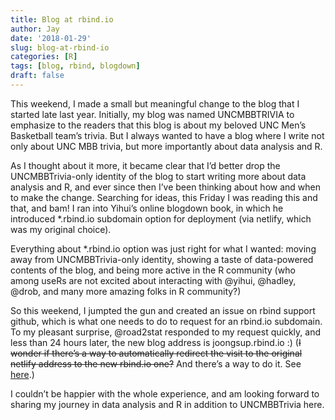 ```yaml
---
title: Blog at rbind.io
author: Jay
date: '2018-01-29'
slug: blog-at-rbind-io
categories: [R]
tags: [blog, rbind, blogdown]
draft: false
---
```


This weekend, I made a small but meaningful change to the blog that I started late last year. Initially, my blog was named UNCMBBTRIVIA to emphasize to the readers that this blog is about my beloved UNC Men's Basketball team's trivia. But I always wanted to have a blog where I write not only about UNC MBB trivia, but more importantly about data analysis and R. 

As I thought about it more, it became clear that I'd better drop the UNCMBBTrivia-only identity of the blog to start writing more about data analysis and R, and ever since then I've been thinking about how and when to make the change. Searching for ideas, this Friday I was reading this and that, and bam! I ran into Yihui's online blogdown book, in which he introduced *.rbind.io subdomain option for deployment (via netlify, which was my original choice). 

Everything about *.rbind.io option was just right for what I wanted: moving away from UNCMBBTrivia-only identity, showing a taste of data-powered contents of the blog, and being more active in the R community (who among useRs are not excited about interacting with @yihui, @hadley, @drob, and many more amazing folks in R community?)

So this weekend, I jumpted the gun and created an issue on rbind support github, which is what one needs to do to request for an rbind.io subdomain. To my pleasant surprise, @road2stat responded to my request quickly, and less than 24 hours later, the new blog address is joongsup.rbind.io :) (~~I wonder if there's a way to automatically redirect the visit to the original netlify address to the new rbind.io one?~~ And there's a way to do it. See [here](https://yihui.name/en/2017/11/301-redirect/).)

I couldn't be happier with the whole experience, and am looking forward to sharing my journey in data analysis and R in addition to UNCMBBTrivia here. 

